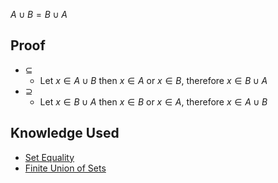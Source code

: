 <math display="block">A \cup B = B \cup A</math>

== Proof ==

* <math display="inline">\subseteq</math> 
** Let <math display="inline">x \in A \cup B</math> then <math display="inline">x \in A</math> or <math display="inline">x \in B</math>, therefore <math display="inline">x \in B \cup A</math>
* <math display="inline">\supseteq</math>
** Let <math display="inline">x \in B \cup A</math> then <math display="inline">x \in B</math> or <math display="inline">x \in A</math>, therefore <math display="inline">x \in A \cup B</math>

==Knowledge Used==

* [[Set Equality]]
* [[Finite Union of Sets]]
{{Knowledge Metadata|Set Theory|Proposition}}